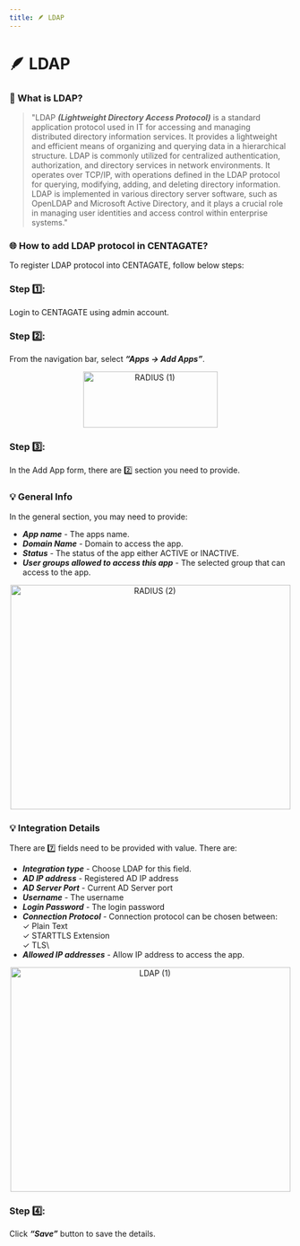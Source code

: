 ```yaml
---
title: 🪶 LDAP
---
```


# 🪶 LDAP

### 🤔 What is LDAP?

> "LDAP ***(Lightweight Directory Access Protocol)*** is a standard application protocol used in IT for accessing and managing distributed directory information services. It provides a lightweight and efficient means of organizing and querying data in a hierarchical structure. LDAP is commonly utilized for centralized authentication, authorization, and directory services in network environments. It operates over TCP/IP, with operations defined in the LDAP protocol for querying, modifying, adding, and deleting directory information. LDAP is implemented in various directory server software, such as OpenLDAP and Microsoft Active Directory, and it plays a crucial role in managing user identities and access control within enterprise systems."


### 🌐 How to add LDAP protocol in CENTAGATE?

To register LDAP protocol into CENTAGATE, follow below steps:

### Step 1️⃣: 
Login to CENTAGATE using admin account.

### Step 2️⃣:
From the navigation bar, select ***“Apps → Add Apps”***.

&#x20;    
<p align="center">
  <img 
    src="https://raw.githubusercontent.com/signingclouddev/CentagateDocs/main/image/1.4 Developer Guide/1.4.2 Integration Guide/radius(1).png" 
    width="240" 
    height="100" 
    alt="RADIUS (1)"
  />
</p>


### Step 3️⃣: 
In the Add App form, there are 2️⃣ section you need to provide. 

### 💡 General Info
In the general section, you may need to provide:
- ***App name*** - The apps name.
- ***Domain Name*** - Domain to access the app.
- ***Status*** - The status of the app either ACTIVE or INACTIVE.
- ***User groups allowed to access this app*** - The selected group that can access to the app.

&#x20;    
<p align="center">
  <img 
    src="https://raw.githubusercontent.com/signingclouddev/CentagateDocs/main/image/1.4 Developer Guide/1.4.2 Integration Guide/radius(2).png" 
    width="500" 
    height="400" 
    alt="RADIUS (2)"
  />
</p>


### 💡 Integration Details
There are 7️⃣ fields need to be provided with value. There are:
- ***Integration type*** - Choose LDAP for this field.
- ***AD IP address*** - Registered AD IP address
- ***AD Server Port*** - Current AD Server port
- ***Username*** - The username
- ***Login Password*** - The login password
- ***Connection Protocol*** - Connection protocol can be chosen between:\
✓ Plain Text\
✓ STARTTLS Extension\
✓ TLS\
- ***Allowed IP addresses*** - Allow IP address to access the app.

&#x20;    
<p align="center">
  <img 
    src="https://raw.githubusercontent.com/signingclouddev/CentagateDocs/main/image/1.4 Developer Guide/1.4.2 Integration Guide/LDAP(1).png" 
    width="500" 
    height="400" 
    alt="LDAP (1)"
  />
</p>


### Step 4️⃣:
Click ***“Save”*** button to save the details.
